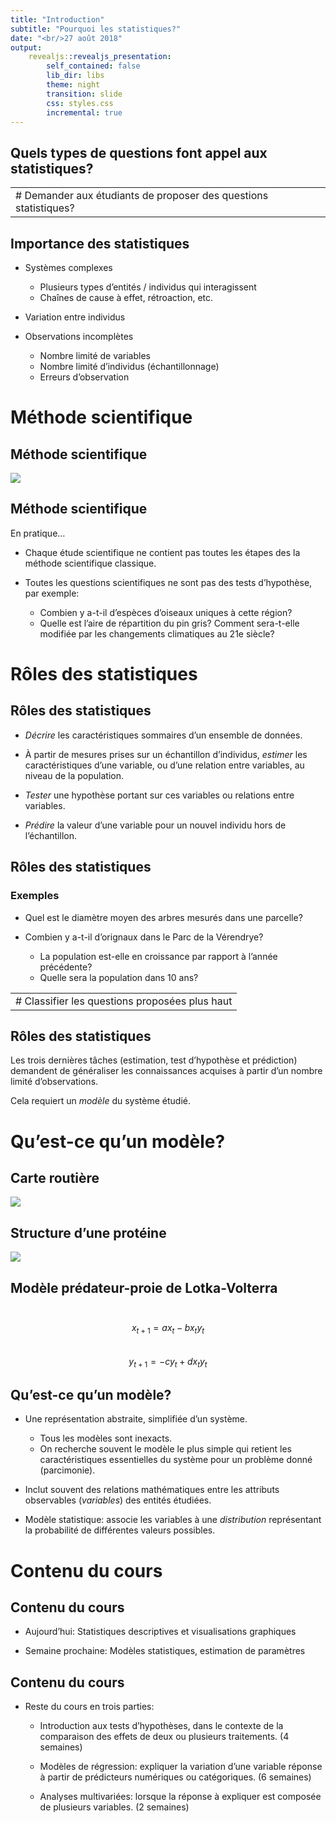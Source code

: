 ```yaml
---
title: "Introduction"
subtitle: "Pourquoi les statistiques?"
date: "<br/>27 août 2018"
output: 
    revealjs::revealjs_presentation:
        self_contained: false
        lib_dir: libs
        theme: night
        transition: slide
        css: styles.css
        incremental: true
---
```


## Quels types de questions font appel aux statistiques? {.center}

---
# Demander aux étudiants de proposer des questions statistiques?
---

## Importance des statistiques

- Systèmes complexes

    + Plusieurs types d'entités / individus qui interagissent
    + Chaînes de cause à effet, rétroaction, etc.

- Variation entre individus

- Observations incomplètes

    + Nombre limité de variables
    + Nombre limité d'individus (échantillonnage)
    + Erreurs d'observation


# Méthode scientifique

## Méthode scientifique

<img class="plain"  src="../images/methode_sci.png">

## Méthode scientifique

En pratique...

- Chaque étude scientifique ne contient pas toutes les étapes des la méthode scientifique classique.

- Toutes les questions scientifiques ne sont pas des tests d'hypothèse, par exemple:
    + Combien y a-t-il d'espèces d'oiseaux uniques à cette région?
    + Quelle est l'aire de répartition du pin gris? Comment sera-t-elle modifiée par les changements climatiques au 21e siècle?


# Rôles des statistiques

## Rôles des statistiques

- *Décrire* les caractéristiques sommaires d'un ensemble de données.

- À partir de mesures prises sur un échantillon d'individus, *estimer* les caractéristiques d'une variable, ou d'une relation entre variables, au niveau de la population.

- *Tester* une hypothèse portant sur ces variables ou relations entre variables.

- *Prédire* la valeur d'une variable pour un nouvel individu hors de l'échantillon.

## Rôles des statistiques

### Exemples

- Quel est le diamètre moyen des arbres mesurés dans une parcelle?

- Combien y a-t-il d’orignaux dans le Parc de la Vérendrye? 
    + La population est-elle en croissance par rapport à l’année précédente?
    + Quelle sera la population dans 10 ans? 
    
---
# Classifier les questions proposées plus haut
---


## Rôles des statistiques

Les trois dernières tâches (estimation, test d'hypothèse et prédiction) demandent de généraliser les connaissances acquises à partir d'un nombre limité d'observations.

Cela requiert un *modèle* du système étudié.


# Qu'est-ce qu'un modèle?

## Carte routière

![](../images/carte_routiere.gif)

## Structure d'une protéine

![](../images/protein_seq.jpg)

## Modèle prédateur-proie de Lotka-Volterra

<br/>
$$ x_{t+1} = a x_t - b x_t y_t $$
<br/>
$$ y_{t+1} = -c y_t + d x_t y_t $$

## Qu'est-ce qu'un modèle?

- Une représentation abstraite, simplifiée d'un système.
    + Tous les modèles sont inexacts.
    + On recherche souvent le modèle le plus simple qui retient les caractéristiques essentielles du système pour un problème donné (parcimonie).
      
- Inclut souvent des relations mathématiques entre les attributs observables (*variables*) des entités étudiées.

- Modèle statistique: associe les variables à une *distribution* représentant la probabilité de différentes valeurs possibles.


# Contenu du cours

## Contenu du cours

- Aujourd'hui: Statistiques descriptives et visualisations graphiques

- Semaine prochaine: Modèles statistiques, estimation de paramètres

## Contenu du cours

- Reste du cours en trois parties:

    + Introduction aux tests d'hypothèses, dans le contexte de la comparaison des effets de deux ou plusieurs traitements. (4 semaines)
    
    + Modèles de régression: expliquer la variation d'une variable réponse à partir de prédicteurs numériques ou catégoriques. (6 semaines)
    
    + Analyses multivariées: lorsque la réponse à expliquer est composée de plusieurs variables. (2 semaines)

